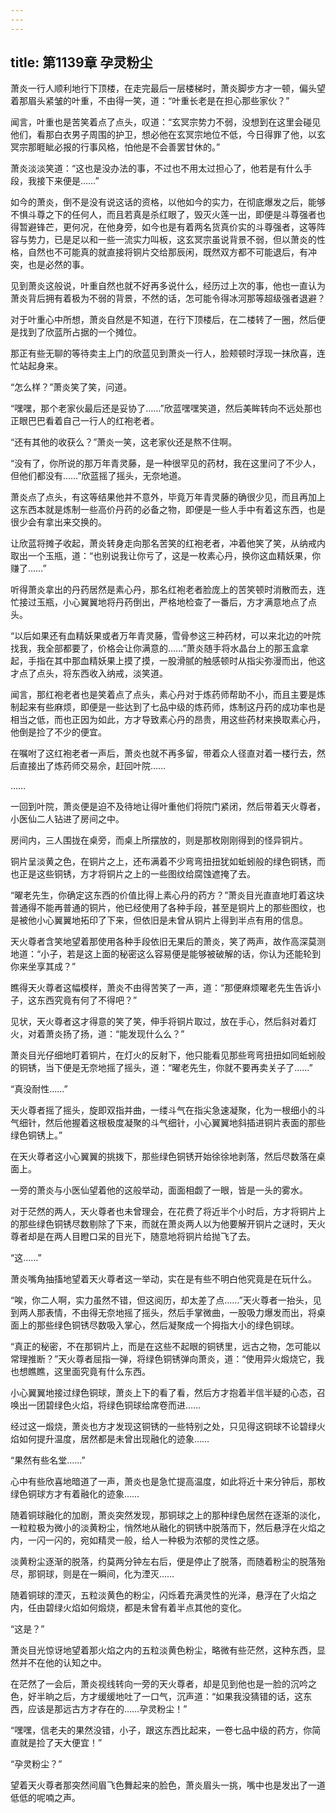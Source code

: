 ```yaml
---
---
---
```

title: 第1139章 孕灵粉尘
---



萧炎一行人顺利地行下顶楼，在走完最后一层楼梯时，萧炎脚步方才一顿，偏头望着那眉头紧皱的叶重，不由得一笑，道：“叶重长老是在担心那些家伙？”

闻言，叶重也是苦笑着点了点头，叹道：“玄冥宗势力不弱，没想到在这里会碰见他们，看那白衣男子周围的护卫，想必他在玄冥宗地位不低，今日得罪了他，以玄冥宗那睚眦必报的行事风格，怕他是不会善罢甘休的。”

萧炎淡淡笑道：“这也是没办法的事，不过也不用太过担心了，他若是有什么手段，我接下来便是……”

如今的萧炎，倒不是没有说这话的资格，以他如今的实力，在彻底爆发之后，能够不惧斗尊之下的任何人，而且若真是杀红眼了，毁灭火莲一出，即便是斗尊强者也得暂避锋芒，更何况，在他身旁，如今也是有着两名货真价实的斗尊强者，这等阵容与势力，已是足以和一些一流实力叫板，这玄冥宗虽说背景不弱，但以萧炎的性格，自然也不可能真的就直接将铜片交给那辰闲，既然双方都不可能退后，有冲突，也是必然的事。

见到萧炎这般说，叶重自然也就不好再多说什么，经历过上次的事，他也一直认为萧炎背后拥有着极为不弱的背景，不然的话，怎可能令得冰河那等超级强者退避？

对于叶重心中所想，萧炎自然是不知道，在行下顶楼后，在二楼转了一圈，然后便是找到了欣蓝所占据的一个摊位。

那正有些无聊的等待卖主上门的欣蓝见到萧炎一行人，脸颊顿时浮现一抹欣喜，连忙站起身来。

“怎么样？”萧炎笑了笑，问道。

“嘿嘿，那个老家伙最后还是妥协了……”欣蓝嘿嘿笑道，然后美眸转向不远处那也正眼巴巴看着自己一行人的红袍老者。

“还有其他的收获么？”萧炎一笑，这老家伙还是熬不住啊。

“没有了，你所说的那万年青灵藤，是一种很罕见的药材，我在这里问了不少人，但他们都没有……”欣蓝摇了摇头，无奈地道。

萧炎点了点头，有这等结果他并不意外，毕竟万年青灵藤的确很少见，而且再加上这东西本就是炼制一些高价丹药的必备之物，即便是一些人手中有着这东西，也是很少会有拿出来交换的。

让欣蓝将摊子收起，萧炎转身走向那名苦笑的红袍老者，冲着他笑了笑，从纳戒内取出一个玉瓶，道：“也别说我让你亏了，这是一枚素心丹，换你这血精妖果，你赚了……”

听得萧炎拿出的丹药居然是素心丹，那名红袍老者脸庞上的苦笑顿时消散而去，连忙接过玉瓶，小心翼翼地将丹药倒出，严格地检查了一番后，方才满意地点了点头。

“以后如果还有血精妖果或者万年青灵藤，雪骨参这三种药材，可以来北边的叶院找我，我全部都要了，价格会让你满意的……”萧炎随手将水晶台上的那玉盒拿起，手指在其中那血精妖果上摸了摸，一股滑腻的触感顿时从指尖弥漫而出，他这才点了点头，将东西收入纳戒，淡笑道。

闻言，那红袍老者也是笑着点了点头，素心丹对于炼药师帮助不小，而且主要是炼制起来有些麻烦，即便是一些达到了七品中级的炼药师，炼制这丹药的成功率也是相当之低，而也正因为如此，方才导致素心丹的昂贵，用这些药材来换取素心丹，他倒是捡了不少的便宜。

在嘱咐了这红袍老者一声后，萧炎也就不再多留，带着众人径直对着一楼行去，然后直接出了炼药师交易佘，赶回叶院……

……

一回到叶院，萧炎便是迫不及待地让得叶重他们将院门紧闭，然后带着天火尊者，小医仙二人钻进了房间之中。

房间内，三人围拢在桌旁，而桌上所摆放的，则是那枚刚刚得到的怪异铜片。

铜片呈淡黄之色，在铜片之上，还布满着不少弯弯扭扭犹如蚯蚓般的绿色铜锈，而也正是这些铜锈，方才将铜片之上的一些图纹给腐蚀遮掩了去。

“曜老先生，你确定这东西的价值比得上素心丹的药方？”萧炎目光直直地盯着这块普通得不能再普通的铜片，他已经使用了各种手段，甚至是铜片上的那些图纹，也是被他小心翼翼地拓印了下来，但依旧是未曾从铜片上得到半点有用的信息。

天火尊者含笑地望着那使用各种手段依旧无果后的萧炎，笑了两声，故作高深莫测地道：“小子，若是这上面的秘密这么容易便是能够被破解的话，你认为还能轮到你来坐享其成？”

瞧得天火尊者这幅模样，萧炎不由得苦笑了一声，道：“那便麻烦曜老先生告诉小子，这东西究竟有何了不得吧？”

见状，天火尊者这才得意的笑了笑，伸手将铜片取过，放在手心，然后斜对着灯火，对着萧炎扬了扬，道：“能发现什么么？”

萧炎目光仔细地盯着铜片，在灯火的反射下，他只能看见那些弯弯扭扭如同蚯蚓般的铜锈，当下便是无奈地摇了摇头，道：“曜老先生，你就不要再卖关子了……”

“真没耐性……”

天火尊者摇了摇头，旋即双指并曲，一缕斗气在指尖急速凝聚，化为一根细小的斗气细针，然后他握着这根极度凝聚的斗气细针，小心翼翼地斜插进铜片表面的那些绿色铜锈上。”

在天火尊者这小心翼翼的挑拨下，那些绿色铜锈开始徐徐地剥落，然后尽数落在桌面上。

一旁的萧炎与小医仙望着他的这般举动，面面相觑了一眼，皆是一头的雾水。

对于茫然的两人，天火尊者也未曾理会，在花费了将近半个小时后，方才将铜片上的那些绿色铜锈尽数剔除了下来，而就在萧炎两人以为他要解开铜片之谜时，天火尊者却是在两人目瞪口呆的目光下，随意地将铜片给抛飞了去。

“这……”

萧炎嘴角抽搐地望着天火尊者这一举动，实在是有些不明白他究竟是在玩什么。

“唉，你二人啊，实力虽然不错，但这阅历，却太差了点……”天火尊者一抬头，见到两人那表情，不由得无奈地摇了摇头，然后手掌微曲，一股吸力爆发而出，将桌面上的那些绿色铜锈尽数吸入掌心，然后凝聚成一个拇指大小的绿色铜球。

“真正的秘密，不在那铜片上，而是在这些不起眼的铜锈里，远古之物，怎可能以常理推断？”天火尊者屈指一弹，将绿色铜锈弹向萧炎，道：“使用异火煅烧它，我也想瞧瞧，这里面究竟有什么东西。

小心翼翼地接过绿色铜球，萧炎上下的看了看，然后方才抱着半信半疑的心态，召唤出一团碧绿色火焰，将绿色铜球给席卷而进……

经过这一煅烧，萧炎也方才发现这铜锈的一些特别之处，只见得这铜球不论碧绿火焰如何提升温度，居然都是未曾出现融化的迹象……

“果然有些名堂……”

心中有些欣喜地暗道了一声，萧炎也是急忙提高温度，如此将近十来分钟后，那枚绿色铜球方才有着融化的迹象……

随着铜球融化的加剧，萧炎突然发现，那铜球之上的那种绿色居然在逐渐的淡化，一粒粒极为微小的淡黄粉尘，悄然地从融化的铜锈中脱落而下，然后悬浮在火焰之内，一闪一闪的，宛如精灵一般，给人一种极为浓郁的灵性之感。

淡黄粉尘逐渐的脱落，约莫两分钟左右后，便是停止了脱落，而随着粉尘的脱落殆尽，那铜球，则是在一瞬间，化为湮灭……

随着铜球的湮灭，五粒淡黄色的粉尘，闪烁着充满灵性的光泽，悬浮在了火焰之内，任由碧绿火焰如何煅烧，都是未曾有着半点其他的变化。

“这是？”

萧炎目光惊讶地望着那火焰之内的五粒淡黄色粉尘，略微有些茫然，这种东西，显然并不在他的认知之中。

在茫然了一会后，萧炎视线转向一旁的天火尊者，却是见到他也是一脸的沉吟之色，好半晌之后，方才缓缓地吐了一口气，沉声道：“如果我没猜错的话，这东西，应该是那远古方才存在的……孕灵粉尘！”

“嘿嘿，信老夫的果然没错，小子，跟这东西比起来，一卷七品中级的药方，你简直就是捡了天大便宜！”

“孕灵粉尘？”

望着天火尊者那突然间眉飞色舞起来的脸色，萧炎眉头一挑，嘴中也是发出了一道低低的呢喃之声。